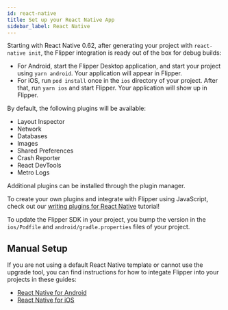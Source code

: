 ```yaml
---
id: react-native
title: Set up your React Native App
sidebar_label: React Native
---
```


Starting with React Native 0.62, after generating your project with `react-native init`, the Flipper integration is ready out of the box for debug builds:

* For Android, start the Flipper Desktop application, and start your project using `yarn android`. Your application will appear in Flipper.
* For iOS, run `pod install` once in the `ios` directory of your project. After that, run `yarn ios` and start Flipper. Your application will show up in Flipper.

By default, the following plugins will be available:

* Layout Inspector
* Network
* Databases
* Images
* Shared Preferences
* Crash Reporter
* React DevTools
* Metro Logs

Additional plugins can be installed through the plugin manager.

To create your own plugins and integrate with Flipper using JavaScript, check out our [writing plugins for React Native](../tutorial/react-native) tutorial!

To update the Flipper SDK in your project, you bump the version in the `ios/Podfile` and `android/gradle.properties` files of your project.

## Manual Setup

If you are not using a default React Native template or cannot use the upgrade tool,
you can find instructions for how to integate Flipper into your projects in these guides:

- [React Native for Android](https://fbflipper.com/docs/getting-started/react-native-android/)
- [React Native for iOS](https://fbflipper.com/docs/getting-started/react-native-ios/)
